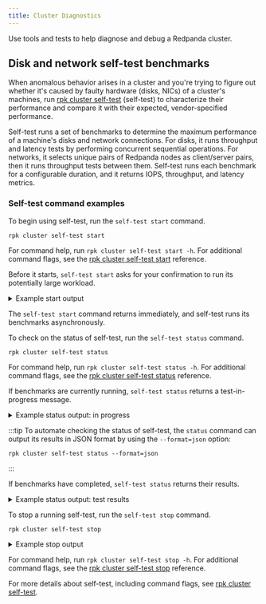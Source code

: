 ```yaml
---
title: Cluster Diagnostics
---
```


<head>
    <meta name="title" content="Cluster Diagnostics | Redpanda Docs"/>
    <meta name="description" content="Use tools and tests to help diagnose and debug a Redpanda cluster."/>
</head>

Use tools and tests to help diagnose and debug a Redpanda cluster.

## Disk and network self-test benchmarks

When anomalous behavior arises in a cluster and you're trying to figure out whether it's caused by faulty hardware (disks, NICs) of a cluster's machines, run [rpk cluster self-test](../../../reference/rpk/rpk-cluster/rpk-cluster-self-test) (self-test) to characterize their performance and compare it with their expected, vendor-specified performance.

Self-test runs a set of benchmarks to determine the maximum performance of a machine's disks and network connections. For disks, it runs throughput and latency tests by performing concurrent sequential operations. For networks, it selects unique pairs of Redpanda nodes as client/server pairs, then it runs throughput tests between them. Self-test runs each benchmark for a configurable duration, and it returns IOPS, throughput, and latency metrics.

### Self-test command examples

To begin using self-test, run the `self-test start` command. 

```
rpk cluster self-test start
```

For command help, run `rpk cluster self-test start -h`. For additional command flags, see the [rpk cluster self-test start](../../../reference/rpk/rpk-cluster/rpk-cluster-self-test-start) reference.

Before it starts, `self-test start` asks for your confirmation to run its potentially large workload.

<details>
<summary>Example start output</summary>

```
$ rpk cluster self-test start
? Invoking the redpanda self tests may put excessive pressure on your system. It attempts to benchmark disk and network hardware to find their max throughputs. Its advised to not start the test if there are already large workloads running on the system. (Y/n)
Redpanda self-test has started, test identifier: "031be460-246b-46af-98f2-5fc16f03aed3", To check the status run:
   rpk cluster self-test status    

```

</details>

The `self-test start` command returns immediately, and self-test runs its benchmarks asynchronously.

To check on the status of self-test, run the `self-test status` command.

```
rpk cluster self-test status
```

For command help, run `rpk cluster self-test status -h`. For additional command flags, see the [rpk cluster self-test status](../../../reference/rpk/rpk-cluster/rpk-cluster-self-test-status) reference.

If benchmarks are currently running, `self-test status` returns a test-in-progress message.

<details>
<summary>Example status output: in progress</summary>

```
$ rpk cluster self-test status
Nodes [0 1 2] are still running jobs
```

</details>

:::tip
To automate checking the status of self-test, the `status` command can output its results in JSON format by using the `--format=json` option:

```
rpk cluster self-test status --format=json
```

:::

If benchmarks have completed, `self-test status` returns their results.

<details>
<summary>Example status output: test results</summary>

Test results are grouped by node ID. Each test returns the following:

- **NAME**: Description of the test.
- **INFO**: Detail about the test run attached by Redpanda itself.
- **TYPE**: Either `disk` or `network` test.
- **TEST ID**: Unique identifier given to jobs of a run. All IDs in a test should match. If they don't match, then newer and/or older test results have been included erroneously.
- **TIMEOUTS**: Number of timeouts incurred during the test.
- **DURATION**: Duration of the test.
- **IOPS**: Number of operations per second. For disk, it's `seastar::dma_read` and `seastar::dma_write`. For network, it's `rpc.send()`
- **THROUGHPUT**: For disk, it's throughput rate in bytes per second. For network, it's throughput rate in bits per second in. (Note: GiB vs. Gib is the correct notation displayed by the UI.)
- **LATENCY**: 50th, 90th, etc. percentiles of operation latency, reported in microseconds.

```
$ rpk cluster self-test status
NODE ID: 1 | STATUS: IDLE
=========================
NAME        512K sequential r/w throughput disk test
INFO        write run
TYPE        disk
TEST ID     5e4052f3-b828-4c0d-8fd0-b34ff0b6c35d
TIMEOUTS    0
DURATION    5001ms
IOPS        1590 req/sec
THROUGHPUT  795.2MiB/sec
LATENCY     P50    P90     P99      P999     MAX
            831us  5887us  11263us  24575us  507903us

NAME        512K sequential r/w throughput disk test
INFO        read run
TYPE        disk
TEST ID     5e4052f3-b828-4c0d-8fd0-b34ff0b6c35d
TIMEOUTS    0
DURATION    5001ms
IOPS        4504 req/sec
THROUGHPUT  2.2GiB/sec
LATENCY     P50    P90     P99     P999    MAX
            703us  1599us  4351us  6399us  10239us

NAME        4k sequential r/w latency/iops disk test
INFO        write run
TYPE        disk
TEST ID     5e4052f3-b828-4c0d-8fd0-b34ff0b6c35d
TIMEOUTS    0
DURATION    5031ms
IOPS        289 req/sec
THROUGHPUT  144.7MiB/sec
LATENCY     P50    P90      P99      P999     MAX
            543us  34815us  69631us  77823us  77823us

NAME        4k sequential r/w latency/iops disk test
INFO        read run
TYPE        disk
TEST ID     5e4052f3-b828-4c0d-8fd0-b34ff0b6c35d
TIMEOUTS    0
DURATION    5000ms
IOPS        8275 req/sec
THROUGHPUT  4.041GiB/sec
LATENCY     P50    P90    P99    P999    MAX
            191us  447us  831us  2175us  278527us

NAME        8K Network Throughput Test
INFO        Test performed against node: 0
TYPE        network
TEST ID     5e4052f3-b828-4c0d-8fd0-b34ff0b6c35d
TIMEOUTS    0
DURATION    5000ms
IOPS        61254 req/sec
THROUGHPUT  3.74Gib/sec
LATENCY     P50    P90    P99    P999   MAX
            159us  207us  303us  415us  1087us

NAME        8K Network Throughput Test
INFO        Test performed against node: 2
TYPE        network
TEST ID     5e4052f3-b828-4c0d-8fd0-b34ff0b6c35d
TIMEOUTS    0
DURATION    5000ms
IOPS        54814 req/sec
THROUGHPUT  3.35Gib/sec
LATENCY     P50    P90    P99    P999   MAX
            167us  255us  367us  511us  25599us

NODE ID: 0 | STATUS: IDLE
=========================
NAME        512K sequential r/w throughput disk test
INFO        write run
TYPE        disk
TEST ID     5e4052f3-b828-4c0d-8fd0-b34ff0b6c35d
TIMEOUTS    0
DURATION    5002ms
IOPS        1593 req/sec
THROUGHPUT  796.8MiB/sec
LATENCY     P50    P90     P99      P999     MAX
            735us  5887us  11263us  69631us  507903us

NAME        512K sequential r/w throughput disk test
INFO        read run
TYPE        disk
TEST ID     5e4052f3-b828-4c0d-8fd0-b34ff0b6c35d
TIMEOUTS    0
DURATION    5000ms
IOPS        4372 req/sec
THROUGHPUT  2.135GiB/sec
LATENCY     P50    P90     P99     P999    MAX
            735us  1599us  4351us  7423us  9215us

NAME        4k sequential r/w latency/iops disk test
INFO        write run
TYPE        disk
TEST ID     5e4052f3-b828-4c0d-8fd0-b34ff0b6c35d
TIMEOUTS    0
DURATION    5026ms
IOPS        286 req/sec
THROUGHPUT  143.1MiB/sec
LATENCY     P50    P90      P99      P999     MAX
            543us  34815us  69631us  77823us  77823us

NAME        4k sequential r/w latency/iops disk test
INFO        read run
TYPE        disk
TEST ID     5e4052f3-b828-4c0d-8fd0-b34ff0b6c35d
TIMEOUTS    0
DURATION    5000ms
IOPS        8269 req/sec
THROUGHPUT  4.038GiB/sec
LATENCY     P50    P90    P99    P999    MAX
            191us  447us  831us  2175us  278527us

NAME        8K Network Throughput Test
INFO        Test performed against node: 1
TYPE        network
TEST ID     5e4052f3-b828-4c0d-8fd0-b34ff0b6c35d
TIMEOUTS    0
DURATION    5000ms
IOPS        61612 req/sec
THROUGHPUT  3.76Gib/sec
LATENCY     P50    P90    P99    P999   MAX
            159us  207us  303us  431us  1151us

NAME        8K Network Throughput Test
INFO        Test performed against node: 2
TYPE        network
TEST ID     5e4052f3-b828-4c0d-8fd0-b34ff0b6c35d
TIMEOUTS    0
DURATION    5000ms
IOPS        60306 req/sec
THROUGHPUT  3.68Gib/sec
LATENCY     P50    P90    P99    P999   MAX
            159us  215us  351us  495us  11263us

NODE ID: 2 | STATUS: IDLE
=========================
NAME        512K sequential r/w throughput disk test
INFO        write run
TYPE        disk
TEST ID     5e4052f3-b828-4c0d-8fd0-b34ff0b6c35d
TIMEOUTS    0
DURATION    5001ms
IOPS        1580 req/sec
THROUGHPUT  790MiB/sec
LATENCY     P50    P90     P99      P999     MAX
            671us  5887us  12287us  47103us  507903us

NAME        512K sequential r/w throughput disk test
INFO        read run
TYPE        disk
TEST ID     5e4052f3-b828-4c0d-8fd0-b34ff0b6c35d
TIMEOUTS    0
DURATION    5000ms
IOPS        3932 req/sec
THROUGHPUT  1.92GiB/sec
LATENCY     P50    P90     P99     P999    MAX
            831us  1791us  4351us  7167us  9215us

NAME        4k sequential r/w latency/iops disk test
INFO        write run
TYPE        disk
TEST ID     5e4052f3-b828-4c0d-8fd0-b34ff0b6c35d
TIMEOUTS    0
DURATION    5027ms
IOPS        280 req/sec
THROUGHPUT  140.1MiB/sec
LATENCY     P50    P90      P99      P999     MAX
            575us  34815us  73727us  86015us  86015us

NAME        4k sequential r/w latency/iops disk test
INFO        read run
TYPE        disk
TEST ID     5e4052f3-b828-4c0d-8fd0-b34ff0b6c35d
TIMEOUTS    0
DURATION    5000ms
IOPS        8699 req/sec
THROUGHPUT  4.248GiB/sec
LATENCY     P50    P90    P99    P999    MAX
            183us  367us  831us  2175us  278527us

NAME        8K Network Throughput Test
INFO        Test performed against node: 0
TYPE        network
TEST ID     5e4052f3-b828-4c0d-8fd0-b34ff0b6c35d
TIMEOUTS    0
DURATION    5000ms
IOPS        60027 req/sec
THROUGHPUT  3.66Gib/sec
LATENCY     P50    P90    P99    P999   MAX
            159us  223us  351us  511us  11775us

NAME        8K Network Throughput Test
INFO        Test performed against node: 1
TYPE        network
TEST ID     5e4052f3-b828-4c0d-8fd0-b34ff0b6c35d
TIMEOUTS    0
DURATION    5000ms
IOPS        63090 req/sec
THROUGHPUT  3.85Gib/sec
LATENCY     P50    P90    P99    P999   MAX
            151us  207us  319us  463us  17407us

```

</details>

To stop a running self-test, run the `self-test stop` command.

```
rpk cluster self-test stop
```

<details>
<summary>Example stop output</summary>

```
$ rpk cluster self-test stop
All self-test jobs have been stopped
```

</details>

For command help, run `rpk cluster self-test stop -h`. For additional command flags, see the [rpk cluster self-test stop](../../../reference/rpk/rpk-cluster/rpk-cluster-self-test-stop) reference.

For more details about self-test, including command flags, see [rpk cluster self-test](../../../reference/rpk/rpk-cluster/rpk-cluster-self-test).
